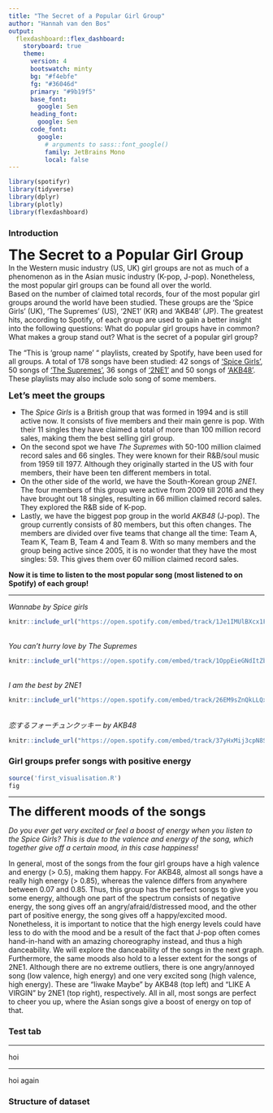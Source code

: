 ```yaml
---
title: "The Secret of a Popular Girl Group"
author: "Hannah van den Bos"
output: 
  flexdashboard::flex_dashboard:
    storyboard: true
    theme: 
      version: 4
      bootswatch: minty
      bg: "#f4ebfe"
      fg: "#36046d"
      primary: "#9b19f5"
      base_font: 
        google: Sen
      heading_font:
        google: Sen
      code_font:
        google: 
          # arguments to sass::font_google() 
          family: JetBrains Mono
          local: false
---
```


```r
library(spotifyr)
library(tidyverse)
library(dplyr)
library(plotly)
library(flexdashboard)
```

### Introduction {data-commentary-width=325}
<font style = "font-size: 28px"><b>The Secret to a Popular Girl Group</b></font>
<br>In the Western music industry (US, UK) girl groups are not as much of a phenomenon as in the Asian music industry (K-pop, J-pop). Nonetheless, the most popular girl groups can be found all over the world. <br>
Based on the number of claimed total records, four of the most popular girl groups around the world have been studied. These groups are the 'Spice Girls' (UK), 'The Supremes' (US), '2NE1' (KR) and 'AKB48' (JP). The greatest hits, according to Spotify, of each group are used to gain a better insight into the following questions: What do popular girl groups have in common? What makes a group stand out? What is the secret of a popular girl group?

The “This is ‘group name’ “ playlists, created by Spotify, have been used for all groups. A total of 178 songs have been studied: 42 songs of ['Spice Girls'](https://open.spotify.com/playlist/37i9dQZF1DWWUJdr9ahsbf?si=703516584f9c4744), 50 songs of ['The Supremes'](https://open.spotify.com/playlist/37i9dQZF1DZ06evO30nCXS?si=f61e832b039d4597), 36 songs of ['2NE1'](https://open.spotify.com/playlist/37i9dQZF1DZ06evO0Jta80?si=3715e1ada03e426f) and 50 songs of ['AKB48'](https://open.spotify.com/playlist/37i9dQZF1DZ06evNZWreOe?si=1d97fca59dd34f95). These playlists may also include solo song of some members.

<font style = "font-size: 18px"><b>Let's meet the groups</b></font>

* The <i>Spice Girls</i> is a British group that was formed in 1994 and is still active now. It consists of five members and their main genre is pop. With their 11 singles they have claimed a total of more than 100 million record sales, making them the best selling girl group.
* On the second spot we have <i>The Supremes</i> with 50-100 million claimed record sales and 66 singles. They were known for their R&B/soul music from 1959 till 1977. Although they originally started in the US with four members, their have been ten different members in total.
* On the other side of the world, we have the South-Korean group <i>2NE1</i>. The four members of this group were active from 2009 till 2016 and they have brought out 18 singles, resulting in 66 million claimed record sales. They explored the R&B side of K-pop.
* Lastly, we have the biggest pop group in the world <i>AKB48</i> (J-pop). The group currently consists of 80 members, but this often changes. The members are divided over five teams that change all the time: Team A, Team K, Team B, Team 4 and Team 8. With so many members and the group being active since 2005, it is no wonder that they have the most singles: 59. This gives them over 60 million claimed record sales. 

<b>Now it is time to listen to the most popular song (most listened to on Spotify) of each group!</b>

***
<i>Wannabe by Spice girls</i>
```r
knitr::include_url("https://open.spotify.com/embed/track/1Je1IMUlBXcx1Fz0WE7oPT?utm_source=generator", height = "100")
```
<br><i>You can't hurry love by The Supremes</i>
```r
knitr::include_url("https://open.spotify.com/embed/track/1OppEieGNdItZbE14gLBEv?utm_source=generator", height = "100")
```
<br><i>I am the best by 2NE1</i>
```r
knitr::include_url("https://open.spotify.com/embed/track/26EM9sZnQkLLQxixGd88KE?utm_source=generator", height = "100")
```
<br><i> 恋するフォーチュンクッキー by AKB48</i>
```r
knitr::include_url("https://open.spotify.com/embed/track/37yHxMij3cpN8SdO915LUI?utm_source=generator", height = "100")
```

### Girl groups prefer songs with positive energy {data-commentary-width=600}


```r
source('first_visualisation.R')
fig
```

***

<font style = "font-size: 24px"><b>The different moods of the songs</b></font>

<i>Do you ever get very excited or feel a boost of energy when you listen to the Spice Girls? This is due to the valence and energy of the song, which together give off a certain mood, in this case happiness! </i>

In general, most of the songs from the four girl groups have a high valence and energy (> 0.5), making them happy. For AKB48, almost all songs have a really high energy (> 0.85), whereas the valence differs from anywhere between 0.07 and 0.85. Thus, this group has the perfect songs to give you some energy, although one part of the spectrum consists of negative energy, the song gives off an angry/afraid/distressed mood, and the other part of positive energy, the song gives off a happy/excited mood. Nonetheless, it is important to notice that the high energy levels could have less to do with the mood and be a result of the fact that J-pop often comes hand-in-hand with an amazing choreography instead, and thus a high danceability. We will explore the danceability of the songs in the next graph. Furthermore, the same moods also hold to a lesser extent for the songs of 2NE1.
Although there are no extreme outliers, there is one angry/annoyed song (low valence, high energy) and one very excited song (high valence, high energy). These are "liwake Maybe" by AKB48 (top left) and "LIKE A VIRGIN" by 2NE1 (top right), respectively.
All in all, most songs are perfect to cheer you up, where the Asian songs give a boost of energy on top of that.

### Test tab {data-commentary-width=600}

***  

hoi

***
hoi again

### Structure of dataset
